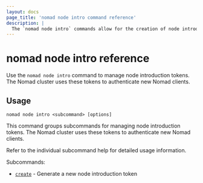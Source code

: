 ```yaml
---
layout: docs
page_title: 'nomad node intro command reference'
description: |
  The `nomad node intro` commands allow for the creation of node introduction tokens.
---
```


# nomad node intro reference

Use the `nomad node intro` command to manage node introduction tokens. The Nomad
cluster uses these tokens to authenticate new Nomad clients.

## Usage

```plaintext
nomad node intro <subcommand> [options]
```

This command groups subcommands for managing node introduction tokens. The Nomad
cluster uses these tokens to authenticate new Nomad clients.

Refer to the individual subcommand help for detailed usage information.

Subcommands:

 - [`create`][create] - Generate a new node introduction token

[create]: /nomad/commands/node/intro/create
